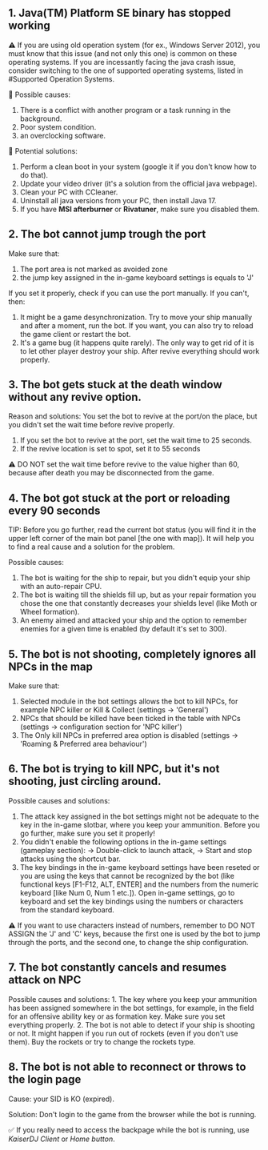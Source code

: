  ## 1. Java(TM) Platform SE binary has stopped working

⚠️ If you are using old operation system (for ex., Windows Server 2012), you must know that this issue (and not only this one) is common on these operating systems. If you are incessantly facing the java crash issue, consider switching to the one of supported operating systems, listed in #Supported Operation Systems.

🔸 Possible causes:
  1. There is a conflict with another program or a task running in the background.
  2. Poor system condition.
  1. an overclocking software.

🔸 Potential solutions:
  1. Perform a clean boot in your system (google it if you don't know how to do that).
  2. Update your video driver (it's a solution from the official java webpage).
  3. Clean your PC with CCleaner.
  4. Uninstall all java versions from your PC, then install Java 17.
  5. If you have **MSI afterburner** or **Rivatuner**, make sure you disabled them.

## 2. The bot cannot jump trough the port

 Make sure that:
  1. The port area is not marked as avoided zone
  2. the jump key assigned in the in-game keyboard settings is equals to 'J'

 If you set it properly, check if you can use the port manually. If you can't, then:
  1. It might be a game desynchronization. Try to move your ship manually and after a moment, run the bot. If you want, you can also try to reload the game client or restart the bot. 
  2. It's a game bug (it happens quite rarely). The only way to get rid of it is to let other player destroy your ship. After revive everything should work properly.

## 3. The bot gets stuck at the death window without any revive option.

Reason and solutions: You set the bot to revive at the port/on the place, but you didn't set the wait time before revive properly.
  1. If you set the bot to revive at the port, set the wait time to 25 seconds.
  2. If the revive location is set to spot, set it to 55 seconds

⚠️  DO NOT set the wait time before revive to the value higher than 60, because after death you may be disconnected from the game.

## 4. The bot got stuck at the port or reloading every 90 seconds

TIP: Before you go further, read the current bot status (you will find it in the upper left corner of the main bot panel [the one with map]). It will help you to find a real cause and a solution for the problem.
 
Possible causes:
  1. The bot is waiting for the ship to repair, but you didn't equip your ship with an auto-repair CPU.
  2. The bot is waiting till the shields fill up, but as your repair formation you chose the one that constantly decreases your shields level (like Moth or Wheel formation).
  3. An enemy aimed and attacked your ship and the option to remember enemies for a given time is enabled (by default it's set to 300).

## 5. The bot is not shooting, completely ignores all NPCs in the map

Make sure that:
1. Selected module in the bot settings allows the bot to kill NPCs, for example NPC killer or Kill & Collect (settings -> 'General')
2. NPCs that should be killed have been ticked in the table with NPCs (settings -> configuration section for 'NPC killer')
3. The Only kill NPCs in preferred area option is disabled (settings -> 'Roaming & Preferred area behaviour')

## 6. The bot is trying to kill NPC, but it's not shooting, just circling around.

 Possible causes and solutions:
  1. The attack key assigned in the bot settings might not be adequate to the key in the in-game slotbar, where you keep your ammunition. Before you go further, make sure 
 you set it properly!
  2. You didn't enable the following options in the in-game settings (gameplay section):
     -> Double-click to launch attack,
     -> Start and stop attacks using the shortcut bar.
  3. The key bindings in the in-game keyboard settings have been reseted or you are using the keys that cannot be recognized by the bot (like functional keys [F1-F12, ALT, ENTER] and the numbers from the numeric keyboard [like Num 0, Num 1 etc.]).
  Open in-game settings, go to keyboard and set the key bindings using the numbers or characters from the standard keyboard.

 ⚠️ If you want to use characters instead of numbers, remember to DO NOT ASSIGN the 'J' and 'C' keys, because the first one is used by the bot to jump through the ports, and the second one, to change the ship configuration.

## 7. The bot constantly cancels and resumes attack on NPC

Possible causes and solutions:
    1. The key where you keep your ammunition has been assigned somewhere in the bot settings, for example, in the field for an offensive ability key or as formation key. Make sure you set everything properly.
    2. The bot is not able to detect if your ship is shooting or not. It might happen if you run out of rockets (even if you don't use them). Buy the rockets or try to change the rockets type.

## 8. The bot is not able to reconnect or throws to the login page

 Cause: your SID is KO (expired).

 Solution: Don't login to the game from the browser while the bot is running. 
 
 ✅  If you really need to access the backpage while the bot is running, use *KaiserDJ Client* or *Home button*.
